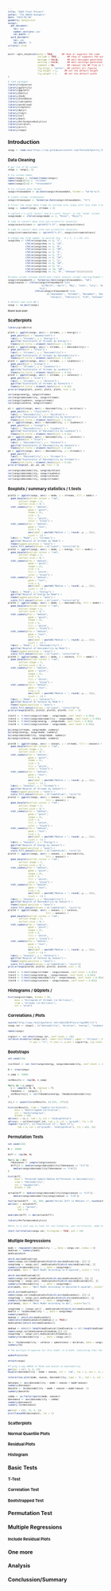 ```yaml
---
title: "S&DS Final Project"
author: "The ANOVA Avengers"
date: "2023-05-06"
geometry: margin=1cm
output:
  pdf_document:
    toc: yes
    number_sections: yes
    toc_depth: 3
  word_document:
    toc: yes
    toc_depth: '3'
urlcolor: blue
---
```

<style type="text/css">
  body{
  font-size: 4pt;
}
</style>


```r
knitr::opts_chunk$set(echo = TRUE,      ## show or suppress the code
                      include = TRUE ,      ## show or suppress the output
                      message = FALSE,      ## omit messages generated by code
                      warning = FALSE,      ## omit warnings generated by code
                      comment = NA,         ## removes the ## from in front of outputs
                      fig.align = "center", ## centers all figures
                      fig.height = 5,     ## set the default height
                      fig.weight = 5      ## set the default width
)

# load packages
library(tidyverse)
library(ggfortify)
library(ggplot2)
library(GGally)
library(ISLR)
library(Stat2Data)
library(lubridate)
library(wordcloud)
library(tidytext)
library(dplyr)
library(tidyr)
library(car)
library(boot)
library(PerformanceAnalytics)
library(corrplot)
library(olsrr)
library(leaps)
```

# Introduction

```r
songs <- read.csv("https://raw.githubusercontent.com/Tkota10/Spotify_Top_100-Songs/main/S%26DS_230_Spotify.csv")
```

## Data Cleaning
```r
# get rid of ID column
songs <- songs[,-1]

# fix column names 
names(songs) <- tolower(names(songs))
names(songs)[15] <- "streams"
names(songs)[16] <- "releasedate"

# fix release date format
songs$releasedate <- as.Date(songs$releasedate, format = "%d-%b-%y")

# create column releaseyear
songs$releaseyear <- format(as.Date(songs$releasedate), "%Y")

# filter the songs data frame to include only songs with less than 3 billion streams
songs <- subset(songs, streams < 3)

# replace 1's with "minor" and 0's with "major" in the "mode" column
songs$mode <- ifelse(songs$mode == 1, "Minor", "Major")

# code to convert data into non-scientific notation: 
songs$acousticness <- sprintf("%.5f", songs$acousticness)

# code to convert data into non-scientific notation: 
songs$instrumentalness <- sprintf("%.5f", songs$instrumentalness)

# change key from number to musical key - 0 = C, 1 = C#, etc. 
songs$key <- ifelse(songs$key == 0, "C", 
             ifelse(songs$key == 1, "C#", 
             ifelse(songs$key == 2, "D", 
             ifelse(songs$key == 3, "D#", 
             ifelse(songs$key == 4, "E", 
             ifelse(songs$key == 5, "F",
             ifelse(songs$key == 6, "F#", 
             ifelse(songs$key == 7, "G",
             ifelse(songs$key == 8, "G#", 
             ifelse(songs$key == 9, "A", 
             ifelse(songs$key == 10, "A#", 
             ifelse(songs$key == 11, "B", "Unknown"))))))))))))

#create column release month and create seasons column (Spring/Summer or Fall/Winter)
songs$releasemonth <- format(as.Date(songs$releasedate), "%B")
songs$season <- ifelse(songs$releasemonth %in% 
                         c("March", "April", "May", "June", "July", "August"), 
                       "S/S",
                    ifelse(songs$releasemonth %in% 
                             c("September", "October", "November", "December", 
                               "January", "February"), "F/W", "Unknown"))

# delete rows with NA's
songs <- na.omit(songs) 


```


*Blahh blah blah*


## Scatterplots
```r
library(gridExtra)

plot1 <- ggplot(songs, aes(x = streams, y = energy)) +
  geom_point(col = "aquamarine4") +
  labs(x = "Streams", y = "Energy") +
  ggtitle("Scatterplot of Streams by Energy") +
  theme(plot.title = element_text(hjust = 0.5))
plot2 <- ggplot(songs, aes(x = streams, y = danceability)) +
  geom_point(col = "black") +
  labs(x = "Streams", y = "Danceability") +
  ggtitle("Scatterplot of Streams by Danceability") +
  theme(plot.title = element_text(hjust = 0.5))
plot3 <- ggplot(songs, aes(x = streams, y = loudness)) +
  geom_point(col = "orange") +
  labs(x = "Streams", y = "Loudness") +
  ggtitle("Scatterplot of Streams by Loudness") +
  theme(plot.title = element_text(hjust = 0.5))
plot4 <- ggplot(songs, aes(x = streams, y = valence)) +
  geom_point(col = "blue") +
  labs(x = "Streams", y = "Valence") +
  ggtitle("Scatterplot of Streams by Valence") +
  theme(plot.title = element_text(hjust = 0.5))
grid.arrange(plot1, plot2, plot3, plot4, ncol = 2)

cor(songs$energy, songs$streams)
cor(songs$danceability, songs$streams)
cor(songs$loudness, songs$streams)
cor(songs$valence, songs$streams)

```

```r
p1 <- ggplot(songs, aes(x = danceability, y = duration)) +
  geom_point(col = "chocolate") +
  labs(x = "Danceability", y = "Duration") +
  ggtitle("Scatterplot of Danceability by Duration") +
  theme(plot.title = element_text(hjust = 0.5))
p2 <- ggplot(songs, aes(x = danceability, y = loudness)) +
  geom_point(col = "orange") +
  labs(x = "Danceability", y = "Loudness") +
  ggtitle("Scatterplot of Danceability by Loudness") +
  theme(plot.title = element_text(hjust = 0.5))
p3 <- ggplot(songs, aes(x = danceability, y = valence)) +
  geom_point(col = "blue") +
  labs(x = "Danceability", y = "Valence") +
  ggtitle("Scatterplot of Danceability by Valence") +
  theme(plot.title = element_text(hjust = 0.5))
p4 <- ggplot(songs, aes(x = danceability, y = streams)) +
  geom_point() +
  labs(x = "Danceability", y = "Streams") +
  ggtitle("Scatterplot of Danceability by Streams") +
  theme(plot.title = element_text(hjust = 0.5))
grid.arrange(p1, p2, p3, p4, ncol = 2)

cor(songs$danceability, songs$duration)
cor(songs$danceability, songs$loudness)
cor(songs$danceability, songs$valence)
cor(songs$danceability, songs$streams)

```



## Boxplots / summary statistics / t.tests
```r
plot11 <- ggplot(songs, aes(x = mode, y = streams, fill = mode)) +
  geom_boxplot(outlier.colour = "red",
        outlier.shape = 2,
        outlier.size = 3) +
  stat_summary(fun = "median",
               geom = "point",
               shape = 21,
               size = 3,
               fill = "white",
               color = "black") +
  stat_summary(fun = "median",
               geom = "text",
               size = 3,
               aes(label = paste0("Median = ", round(..y.., 2))),
               vjust = -1) +
  labs(x = "Mode", y = "Streams") +
  ggtitle("Boxplot of Streams by Mode") +
  theme(legend.position = "none") +
  scale_fill_manual(values = c("cyan1", "cornsilk4"))
plot22 <- ggplot(songs, aes(x = mode, y = energy, fill = mode)) +
  geom_boxplot(outlier.colour = "red",
        outlier.shape = 2,
        outlier.size = 3) +
  stat_summary(fun = "median",
               geom = "point",
               shape = 21,
               size = 3,
               fill = "white",
               color = "black") +
  stat_summary(fun = "median",
               geom = "text",
               size = 3,
               aes(label = paste0("Median = ", round(..y.., 2))),
               vjust = -1) +
  labs(x = "Mode", y = "Energy") +
  ggtitle("Boxplot of Energy by Mode") +
  theme(legend.position = "none") +
  scale_fill_manual(values = c("cyan1", "cornsilk4"))
plot33 <- ggplot(songs, aes(x = mode, y = danceability, fill = mode)) +
  geom_boxplot(outlier.colour = "red",
        outlier.shape = 2,
        outlier.size = 3) +
  stat_summary(fun = "median",
               geom = "point",
               shape = 21,
               size = 3,
               fill = "white",
               color = "black") +
  stat_summary(fun = "median",
               geom = "text",
               size = 3,
               aes(label = paste0("Median = ", round(..y.., 2))),
               vjust = -1) +
  labs(x = "Mode", y = "Danceability") +
  ggtitle("Boxplot of Danceability by Mode") +
  theme(legend.position = "none") +
  scale_fill_manual(values = c("cyan1", "cornsilk4"))
plot44 <- ggplot(songs, aes(x = mode, y = valence, fill = mode)) +
  geom_boxplot(outlier.colour = "red",
        outlier.shape = 2,
        outlier.size = 3) +
  stat_summary(fun = "median",
               geom = "point",
               shape = 21,
               size = 3,
               fill = "white",
               color = "black") +
  stat_summary(fun = "median",
               geom = "text",
               size = 3,
               aes(label = paste0("Median = ", round(..y.., 2))),
               vjust = -1) +
  labs(x = "Mode", y = "Valence") +
  ggtitle("Boxplot of Valence by Mode") +
  theme(legend.position = "none") +
  scale_fill_manual(values = c("cyan1", "cornsilk4"))
grid.arrange(plot11, plot22, plot33, plot44, ncol = 2)

(test1 <- t.test(songs$streams ~ songs$mode, conf.level = 0.95))
(test4 <- t.test(songs$danceability ~ songs$mode, conf.level = 0.95))
(test6 <- t.test(songs$energy ~ songs$mode, conf.level = 0.95))
(test8 <- t.test(songs$valence ~ songs$mode, conf.level = 0.95))

by(songs$streams, songs$mode, summary)
by(songs$energy, songs$mode, summary)
by(songs$danceability, songs$mode, summary)
by(songs$valence, songs$mode, summary)
```


```r
plot10 <- ggplot(songs, aes(x = season, y = streams, fill = season)) +
  geom_boxplot(outlier.colour = "red",
        outlier.shape = 2,
        outlier.size = 3) +
  stat_summary(fun = "median",
               geom = "point",
               shape = 21,
               size = 3,
               fill = "white",
               color = "black") +
  stat_summary(fun = "median",
               geom = "text",
               size = 3,
               aes(label = paste0("Median = ", round(..y.., 2))),
               vjust = -1) +
  labs(x = "Seasons", y = "Streams") +
  ggtitle("Boxplot of Streams by Season") +
  theme(legend.position = "none") +
  scale_fill_manual(values = c("cadetblue1", "coral"))
plot12 <- ggplot(songs, aes(x = season, y = energy,
                            fill = season)) +
  geom_boxplot(outlier.colour = "red",
        outlier.shape = 2,
        outlier.size = 3) +
  stat_summary(fun = "median",
               geom = "point",
               shape = 21,
               size = 3,
               fill = "white",
               color = "black") +
  stat_summary(fun = "median",
               geom = "text",
               size = 3,
               aes(label = paste0("Median = ", round(..y.., 2))),
               vjust = -1) +
  labs(x = "Seasons", y = "Energy") +
  ggtitle("Boxplot of Energy by Season") +
  theme(legend.position = "none") +
  scale_fill_manual(values = c("cadetblue1", "coral"))
plot13 <- ggplot(songs, aes(x = season, y = danceability,
                            fill = season)) +
  geom_boxplot(outlier.colour = "red",
        outlier.shape = 2,
        outlier.size = 3) +
  stat_summary(fun = "median",
               geom = "point",
               shape = 21,
               size = 3,
               fill = "white",
               color = "black") +
  stat_summary(fun = "median",
               geom = "text",
               size = 3,
               aes(label = paste0("Median = ", round(..y.., 2))),
               vjust = -1) +
  labs(x = "Seasons", y = "Danceability") +
  ggtitle("Boxplot of Danceability by Season") +
  theme(legend.position = "none") +
  scale_fill_manual(values = c("cadetblue1", "coral"))
plot14 <- ggplot(songs, aes(x = season, y = valence,
                            fill = season)) +
  geom_boxplot(outlier.colour = "red",
        outlier.shape = 2,
        outlier.size = 3) +
  stat_summary(fun = "median",
               geom = "point",
               shape = 21,
               size = 3,
               fill = "white",
               color = "black") +
  stat_summary(fun = "median",
               geom = "text",
               size = 3,
               aes(label = paste0("Median = ", round(..y.., 2))),
               vjust = -1) +
  labs(x = "Seasons", y = "Valence") +
  ggtitle("Boxplot of Valence by Season") +
  theme(legend.position = "none") +
  scale_fill_manual(values = c("cadetblue1", "coral"))
grid.arrange(plot10, plot12, plot13, plot14, ncol = 2)

(test1 <- t.test(songs$streams ~ songs$season, conf.level = 0.95))
(test3 <- t.test(songs$energy ~ songs$season, conf.level = 0.95))
(test4 <- t.test(songs$danceability ~ songs$season, conf.level = 0.95))
(test8 <- t.test(songs$valence ~ songs$season, conf.level = 0.95))
```
## Histograms / QQplots / 
```r
hist(songs$streams, breaks = 30,
     main = "Histogram of Streams (in Billions)",
     xlab = "Streams (in Billions)",
     col = "plum")
```
## Correlations / Plots
```r
source("http://www.reuningscherer.net/s&ds230/Rfuncs/regJDRS.txt")
songs.cor <- songs[ , c("danceability", "duration", "energy", "loudness", "speechiness", "liveness", "valence", "tempo", "streams")]
  
names(songs)

sigcorr <- cor.mtest(songs.cor, conf.level = .95)
corrplot.mixed(cor(songs.cor), lower.col="black", upper = "ellipse", tl.col = "black", number.cex=.7, 
                tl.pos = "lt", tl.cex=.7, p.mat = sigcorr$p, sig.level = .05)

```

## Bootstraps
```r
set.seed(230)

(cor1test <- cor.test(songs$energy, songs$danceability, conf.level = .95))

N <- nrow(songs)

n_samp <- 10000

corResults <- rep(NA, n_samp)

for(i in 1:n_samp){
  s <- sample(1:N, N, replace = T)
  fakedata <-  songs[s, ]
  corResults[i] <- cor(fakedata$energy, fakedata$danceability)
}

(ci_r <- quantile(corResults, c(.025, .975)))

hist(corResults, xlab = "Sample Correlation",
     main = "Bootstrapped Correlation",
     col = "darkslategray1",
     breaks = 50)
abline(v = ci_r, lwd = 3, col = "midnightblue")
abline(v = cor1test$conf.int, lwd = 3, col = "gray48", lty = 2)
legend("topleft", c("Theoretical CI", "Boot CI"), 
       lwd = 3, col = c("gray48", "midnightblue"), lty = c(2, 1))
```
## Permutation Tests
```r
set.seed(230)

N <- 10000

diff <- rep(NA, N)

for(i in 1:N){
  fakeseason <- sample(songs$season)
  diff[i] <- median(songs$danceability[fakeseason == "S/S"]) - 
    median(songs$danceability[fakeseason == "F/W"])
}

hist(diff,
     main = "Permuted Sample Median Differences in Danceability",
     xlab = "Danceability",
     col = "aquamarine",
     breaks = 20)

actualdiff <- median(songs$danceability[songs$season == "S/S"]) - 
    median(songs$danceability[songs$season == "F/W"])

text(actualdiff - .01, 800, paste("Actual Diff in Medians =", round(actualdiff,2)), srt = 90)
abline(v = actualdiff,
       col = "maroon",
       lwd = 3)

mean(abs(diff) >= abs(actualdiff))
```

```r
library(PerformanceAnalytics)

#Here is a cool way to look for non-linearity, get correlation, make histograms all at once.

chart.Correlation(songs.cor, histogram = TRUE, pch = 19)
```

## Multiple Regresssions
```r
mod1 <- regsubsets(danceability ~ ., data = songs.cor, nvmax = 8)
mod1sum <- summary(mod1)
mod1sum$which

which.max(mod1sum$rsq)
names(songs.cor)[mod1sum$which[which.max(mod1sum$rsq), ]][-1]
songstemp <- songs.cor[ ,mod1sum$which[which.max(mod1sum$rsq), ]]
summary(lm(danceability ~ ., data = songstemp))
plot(mod1, main = "Best Model According to R-squared", scale = "r2")

which.max(mod1sum$adjr2)
names(songs.cor)[mod1sum$which[which.max(mod1sum$adjr2), ]][-1]
songstemp <- songs.cor[, mod1sum$which[which.max(mod1sum$adjr2), ]]
summary(lm(danceability ~ ., data = songstemp))
plot(mod1, main = "Best Model According to Adjusted R-squared", scale="adjr2")

which.min(mod1sum$bic)
names(songs.cor)[mod1sum$which[which.min(mod1sum$bic), ]][-1]
songstemp <- songs.cor[,mod1sum$which[which.min(mod1sum$bic), ]]
summary(lm(danceability ~ ., data = songstemp))
plot(mod1, main = "Best Model According to BIC", scale="bic")

songstemp <- (songs.cor)[ , mod1sum$which[which.min(mod1sum$bic), ]]
modfin <- lm(danceability ~ ., data = songstemp)
summary(modfin)
modnum <- which.min(mod1sum$bic) 
names(which(mod1sum$which[modnum,] == TRUE))
mod1sum$bic[which.min(mod1sum$bic)]
```

```r
modnum <- min(c(1:length(mod1sum$cp))[mod1sum$cp <= c(1:length(mod1sum$cp)) + 1])
names(songs.cor[mod1sum$which[modnum,]][-1])
songstemp <- songs.cor[,mod1sum$which[modnum,]]
summary(lm(danceability ~ ., data = songs.cor))

lm <- lm(danceability ~ valence + speechiness + duration, data = songs.cor)
summary(lm)

# The multiple R-squared for this model is 0.1429, indicating that the models explain around 14% of the variance in danceability, which is relatively low. Regarding the significance of the independent variables, valence is the only variable that is significant in both models with a p-value less than 0.05. The coefficient for valence is positive, indicating that as valence increases, danceability tends to increase. However, the coefficients for speechiness and duration are not significant in the second model. The p-value for speechiness is 0.13059, which is greater than 0.05, and the p-value for duration is 0.18642. Overall, the results suggest that valence is the most important variable in predicting danceability, while speechiness and duration may not be as significant. 

myResPlots2(lm)

```



```r
attach(songs)

#Trying 2-way ANOVA of Mode and Season on Danceability
par(mar = c(7, 5, 4, 2))
boxplot(danceability ~ mode + season, col = 'red', las = 2, cex = .5, xlab = "")

interaction.plot(mode, season, danceability, type = 'b', lwd = 3, col = c('red','blue','black'), main = "Interaction Plot of Mode and Season Type")

danceaov <- aov(danceability ~ mode + season + mode*season)
summary(danceaov)
dancelm <- lm(danceability ~ mode + season + mode*season -1)
summary(dancelm)

combo <- as.factor(paste(mode, season))
danceaov2 <- aov(danceability ~ combo)
summary(danceaov2)
summary.lm(danceaov2)

par(mar = c(5, 15, 4, 2))
plot(TukeyHSD(danceaov2), las = 1)
```


## Scatterplots
## Normal Quantile Plots
## Residual Plots
## Histogram

# Basic Tests
## T-Test
## Correlation Test
## Bootstrapped Test

# Permutation Test

# Multiple Regressions
## Include Residual Plots

# One more 

# Analysis
# Conclussion/Summary


#








